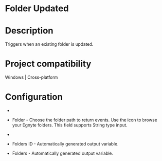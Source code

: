 ﻿# Folder Updated

# Description

Triggers when an existing folder is updated.

# Project compatibility

Windows | Cross-platform

# Configuration

* 
* Folder - Choose the folder path to return events. Use the icon to browse your Egnyte folders. This field supports String type input.
* 





* Folders ID - Automatically generated output variable.
* Folders - Automatically generated output variable.
